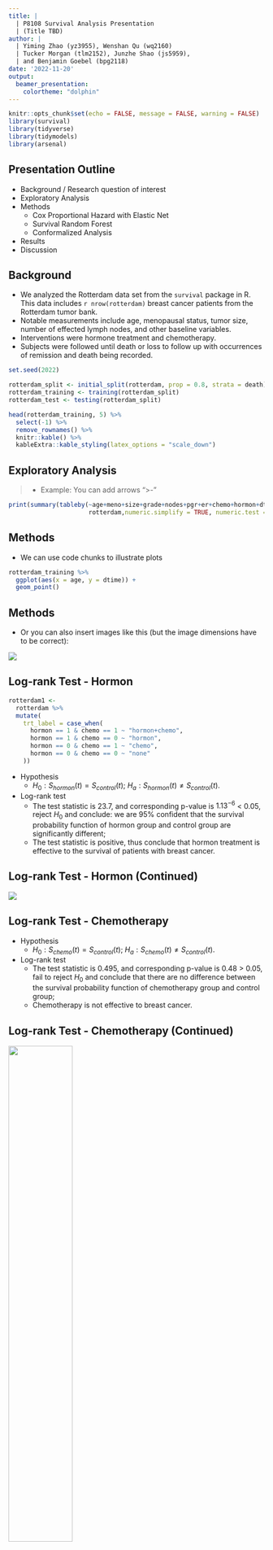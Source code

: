 ```yaml
---
title: |
  | P8108 Survival Analysis Presentation
  | (Title TBD)
author: |
  | Yiming Zhao (yz3955), Wenshan Qu (wq2160)
  | Tucker Morgan (tlm2152), Junzhe Shao (js5959),
  | and Benjamin Goebel (bpg2118)
date: '2022-11-20'
output:
  beamer_presentation:
    colortheme: "dolphin"
---
```


```r
knitr::opts_chunk$set(echo = FALSE, message = FALSE, warning = FALSE)
library(survival)
library(tidyverse)
library(tidymodels)
library(arsenal)
```

## Presentation Outline

- Background / Research question of interest
- Exploratory Analysis
- Methods
  - Cox Proportional Hazard with Elastic Net
  - Survival Random Forest
  - Conformalized Analysis
- Results
- Discussion

## Background

- We analyzed the Rotterdam data set from the `survival` package in R. This data includes `r nrow(rotterdam)` breast cancer patients from the Rotterdam tumor bank.
- Notable measurements include age, menopausal status, tumor size, number of effected lymph nodes, and other baseline variables.
- Interventions were hormone treatment and chemotherapy.
- Subjects were followed until death or loss to follow up with occurrences of remission and death being recorded.

```r
set.seed(2022)

rotterdam_split <- initial_split(rotterdam, prop = 0.8, strata = death)
rotterdam_training <- training(rotterdam_split)
rotterdam_test <- testing(rotterdam_split)

head(rotterdam_training, 5) %>% 
  select(-1) %>% 
  remove_rownames() %>% 
  knitr::kable() %>% 
  kableExtra::kable_styling(latex_options = "scale_down")
```

## Exploratory Analysis

>- Example: You can add arrows ">-"

```r
print(summary(tableby(~age+meno+size+grade+nodes+pgr+er+chemo+hormon+dtime+death,
                      rotterdam,numeric.simplify = TRUE, numeric.test = "kwt")))

```


<!-- This is a comment that won't appear in the presentation -->

## Methods

- We can use code chunks to illustrate plots

```r
rotterdam_training %>% 
  ggplot(aes(x = age, y = dtime)) +
  geom_point()
```

## Methods

- Or you can also insert images like this (but the image dimensions have to be correct):

![](images/example_plot.png)

## Log-rank Test - Hormon

```r
rotterdam1 <- 
  rotterdam %>% 
  mutate(
    trt_label = case_when(
      hormon == 1 & chemo == 1 ~ "hormon+chemo",
      hormon == 1 & chemo == 0 ~ "hormon",
      hormon == 0 & chemo == 1 ~ "chemo",
      hormon == 0 & chemo == 0 ~ "none"
    ))
```

- Hypothesis
  - $H_0: S_{hormon}(t) = S_{control}(t)$; $H_a: S_{hormon}(t) \ne S_{control}(t)$.

- Log-rank test
  - The test statistic is 23.7, and corresponding p-value is $1.13^{-6}$ < 0.05, reject $H_0$ and conclude: we are 95% confident that the survival probability function of hormon group and control group are significantly different;
  - The test statistic is positive, thus conclude that hormon treatment is effective to the survival of patients with breast cancer.

## Log-rank Test - Hormon (Continued)

![](images/lr_hormon.png)

## Log-rank Test - Chemotherapy

- Hypothesis
  - $H_0: S_{chemo}(t) = S_{control}(t)$; $H_a: S_{chemo}(t) \ne S_{control}(t)$.

- Log-rank test
  - The test statistic is 0.495, and corresponding p-value is 0.48 > 0.05, fail to reject $H_0$ and conclude that there are no difference between the survival probability function of chemotherapy group and control group;
  - Chemotherapy is not effective to breast cancer.

## Log-rank Test - Chemotherapy (Continued)

![](images/lr_chemo.png){width=50%}

## Log-rank Test - Hormon + Chemotherapy

- Regroup
  - 4 groups: hormon+chemo, hormon only, chemo only and none.

- Hypothesis
  - $H_0: S_{hormon+chemo}(t) = S_{hormon}(t) = S_{chemo}(t) = S_{none}(t)$; 
  - $H_a: at \ least \ two \ survival \ functions \ are \ not \ equal$.
  
- Log-rank test
  - The test statistic is 40.4, and corresponding p-value is $9^{-9}$ < 0.05, reject $H_0$.
  
## Log-rank Test - Hormon + Chemotherapy (Continued)

![](images/lr_mix.png){width=50%}

- Chemotherapy or Hormon alone does not have treatment effect on breast cancer?
- Hormon combining with chemotherapy can improve the survival of breast cancer?

## Log-rank Test - Hormon + Chemotherapy (Discussion)

```r
table(rotterdam1$trt_label) %>% 
  knitr::kable()
```

- Discussion
  - The sample size of hormon+chemo group is 28;
  - Within hormon treatment group, only 8% people receive chemotherapy at the same time.

- Conclusion
  - Reserve the results of the two previous separate log-ranks tests.
  
## Prediction

- Random Survival Forest
- Cox/Cox with Elastic Net
- Comparison with Brier Score
  
## Random Survival Forest

- For a single survival tree:
  - Assign subjects to groups based on certain splitting rules regarding their covariates;
  - The subjects in each group will share a similar survival behavior;
  - Estimate survival probability of a given data point based on its "neighbors".
  
- Assemble trees: Random Survival Forest (RSF)
  - use `ranger` package to train RSF;
  - non-parametric approach, no interpretable parameters;
  - prediction result for a single subject:
    - 7th subject in test data set, with pid = 58.

## Random Survival Forest - Example

![](images/rsf_eg.png)

- Estimated median survival time: 1217 days.

- test
